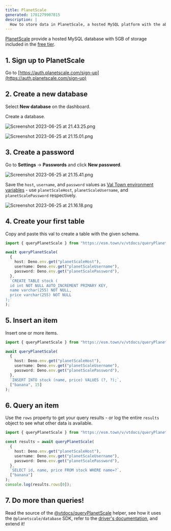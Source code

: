 ```yaml
---
title: PlanetScale
generated: 1701279907815
description: |
  How to store data in PlanetScale, a hosted MySQL platform with the ability to scale beyond a single instance and evolve schemas.
---
```



[PlanetScale](https://planetscale.com/) provide a hosted MySQL database with 5GB
of storage included in the [free tier](https://planetscale.com/pricing).

## 1. Sign up to PlanetScale

Go to
[https://auth.planetscale.com/sign-up](https://auth.planetscale.com/sign-up)

## 2. Create a new database

Select **New database** on the dashboard.

Create a database.

![Screenshot 2023-06-25 at 21.43.25.png](./planetscale/screenshot_2023-06-25_at_214325.png)

![Screenshot 2023-06-25 at 21.15.01.png](./planetscale/screenshot_2023-06-25_at_211501.png)

## 3. Create a password

Go to **Settings** → **Passwords** and click **New password**.

![Screenshot 2023-06-25 at 21.15.41.png](./planetscale/screenshot_2023-06-25_at_211541.png)

Save the `host`, `username`, and `password` values as
[Val Town environment variables](https://www.val.town/settings/environment-variables) - use
`planetScaleHost`, `planetScaleUsername`, and `planetScalePassword`
respectively.

![Screenshot 2023-06-25 at 21.16.18.png](./planetscale/screenshot_2023-06-25_at_211618.png)

## 4. Create your first table

Copy and paste this val to create a table with the given schema.

```ts title="Table creation val" val
import { queryPlanetScale } from "https://esm.town/v/vtdocs/queryPlanetScale";

await queryPlanetScale(
  {
    host: Deno.env.get("planetScaleHost"),
    username: Deno.env.get("planetScaleUsername"),
    password: Deno.env.get("planetScalePassword"),
  },
  `CREATE TABLE stock (
  id int NOT NULL AUTO_INCREMENT PRIMARY KEY,
  name varchar(255) NOT NULL,
  price varchar(255) NOT NULL
);`
);
```

## 5. Insert an item

Insert one or more items.

```ts title="Data insertion val" val
import { queryPlanetScale } from "https://esm.town/v/vtdocs/queryPlanetScale";

await queryPlanetScale(
  {
    host: Deno.env.get("planetScaleHost"),
    username: Deno.env.get("planetScaleUsername"),
    password: Deno.env.get("planetScalePassword"),
  },
  `INSERT INTO stock (name, price) VALUES (?, ?);`,
  ["banana", 15]
);
```

## 6. Query an item

Use the `rows` property to get your query results - or log the entire
`results` object to see what other data is available.

```ts title="Query stock table val" val
import { queryPlanetScale } from "https://esm.town/v/vtdocs/queryPlanetScale";

const results = await queryPlanetScale(
  {
    host: Deno.env.get("planetScaleHost"),
    username: Deno.env.get("planetScaleUsername"),
    password: Deno.env.get("planetScalePassword"),
  },
  `SELECT id, name, price FROM stock WHERE name=?`,
  ["banana"]
);
console.log(results.rows[0]);
```

## 7. Do more than queries!

Read the source of the
[@vtdocs/queryPlanetScale](https://www.val.town/v/vtdocs/queryPlanetScale)
helper, see how it uses the `@planetscale/database` SDK, refer to the
[driver's documentation](https://github.com/planetscale/database-js), and extend
it!

<Val url="https://www.val.town/embed/vtdocs.queryPlanetScale" />
